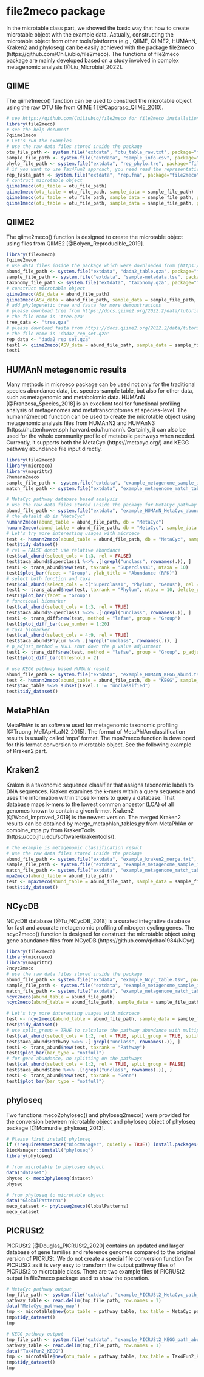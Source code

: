 # file2meco package

In the microtable class part, we showed the basic way that how to create microtable object with the example data.
Actually, constructing the microtable object from other tools/platforms (e.g., QIIME, QIIME2, HUMAnN, Kraken2 and phyloseq) 
can be easily achieved with the package file2meco (https://github.com/ChiLiubio/file2meco).
The functions of file2meco package are mainly developed based on a study involved in complex metagenomic analysis [@Liu_Microbial_2022].


## QIIME

The qiime1meco() function can be used to construct the microtable object using the raw OTU file from QIIME 1 [@Caporaso_QIIME_2010].

```r
# see https://github.com/ChiLiubio/file2meco for file2meco installation
library(file2meco)
# see the help document
?qiime1meco
# Let's run the examples
# use the raw data files stored inside the package
otu_file_path <- system.file("extdata", "otu_table_raw.txt", package="file2meco")
sample_file_path <- system.file("extdata", "sample_info.csv", package="file2meco")
phylo_file_path <- system.file("extdata", "rep_phylo.tre", package="file2meco")
# if you want to use Tax4Fun2 approach, you need read the representative sequences and add it to the microtable object.
rep_fasta_path <- system.file("extdata", "rep.fna", package="file2meco")
# contruct microtable object
qiime1meco(otu_table = otu_file_path)
qiime1meco(otu_table = otu_file_path, sample_data = sample_file_path)
qiime1meco(otu_table = otu_file_path, sample_data = sample_file_path, phylo_tree = phylo_file_path)
qiime1meco(otu_table = otu_file_path, sample_data = sample_file_path, phylo_tree = phylo_file_path, rep_fasta = rep_fasta_path)
```


## QIIME2

The qiime2meco() function is designed to create the microtable object using files from QIIME2 [@Bolyen_Reproducible_2019].

```r
library(file2meco)
?qiime2meco
# use data files inside the package which were downloaded from (https://docs.qiime2.org/2022.2/tutorials/pd-mice/).
abund_file_path <- system.file("extdata", "dada2_table.qza", package="file2meco")
sample_file_path <- system.file("extdata", "sample-metadata.tsv", package="file2meco")
taxonomy_file_path <- system.file("extdata", "taxonomy.qza", package="file2meco")
# construct microtable object
qiime2meco(ASV_data = abund_file_path)
qiime2meco(ASV_data = abund_file_path, sample_data = sample_file_path, taxonomy_data = taxonomy_file_path)
# add phylogenetic tree and fasta for more demonstrations
# please download tree from https://docs.qiime2.org/2022.2/data/tutorials/pd-mice/tree.qza
# the file name is 'tree.qza'
tree_data <- "tree.qza"
# please download fasta from https://docs.qiime2.org/2022.2/data/tutorials/pd-mice/dada2_rep_set.qza
# the file name is 'dada2_rep_set.qza'
rep_data <- "dada2_rep_set.qza"
test1 <- qiime2meco(ASV_data = abund_file_path, sample_data = sample_file_path, taxonomy_data = taxonomy_file_path, phylo_tree = tree_data, rep_fasta = rep_data, auto_tidy = TRUE)
test1
```


## HUMAnN metagenomic results

Many methods in microeco package can be used not only for the traditional species abundance data, i.e. species-sample table,
but also for other data, such as metagenomic and metabolomic data.
HUMAnN [@Franzosa_Species_2018] is an excellent tool for functional profiling analysis of metagenomes and metatranscriptomes at species-level.
The humann2meco() function can be used to create the microtable object using metagenomic analysis files from HUMAnN2 and HUMAnN3 (https://huttenhower.sph.harvard.edu/humann).
Certainly, it can also be used for the whole community profile of metabolic pathways when needed.
Currently, it supports both the MetaCyc (https://metacyc.org/) and KEGG pathway abundance file input directly.


```r
library(file2meco)
library(microeco)
library(magrittr)
?humann2meco
sample_file_path <- system.file("extdata", "example_metagenome_sample_info.tsv", package="file2meco")
match_file_path <- system.file("extdata", "example_metagenome_match_table.tsv", package="file2meco")

# MetaCyc pathway database based analysis
# use the raw data files stored inside the package for MetaCyc pathway database based analysis
abund_file_path <- system.file("extdata", "example_HUMAnN_MetaCyc_abund.tsv", package="file2meco")
# the default db is "MetaCyc"
humann2meco(abund_table = abund_file_path, db = "MetaCyc")
humann2meco(abund_table = abund_file_path, db = "MetaCyc", sample_data = sample_file_path, match_table = match_file_path)
# Let's try more interesting usages with microeco
test <- humann2meco(abund_table = abund_file_path, db = "MetaCyc", sample_data = sample_file_path, match_table = match_file_path)
test$tidy_dataset()
# rel = FALSE donot use relative abundance
test$cal_abund(select_cols = 1:3, rel = FALSE)
test$taxa_abund$Superclass1 %<>% .[!grepl("unclass", rownames(.)), ]
test1 <- trans_abund$new(test, taxrank = "Superclass1", ntaxa = 10)
test1$plot_bar(facet = "Group", ylab_title = "Abundance (RPK)")
# select both function and taxa
test$cal_abund(select_cols = c("Superclass1", "Phylum", "Genus"), rel = TRUE)
test1 <- trans_abund$new(test, taxrank = "Phylum", ntaxa = 10, delete_part_prefix = T)
test1$plot_bar(facet = "Group")
# functional biomarker
test$cal_abund(select_cols = 1:3, rel = TRUE)
test$taxa_abund$Superclass1 %<>% .[!grepl("unclass", rownames(.)), ]
test1 <- trans_diff$new(test, method = "lefse", group = "Group")
test1$plot_diff_bar(use_number = 1:20)
# taxa biomarker
test$cal_abund(select_cols = 4:9, rel = TRUE)
test$taxa_abund$Phylum %<>% .[!grepl("unclass", rownames(.)), ]
# p_adjust_method = NULL shut down the p value adjustment
test1 <- trans_diff$new(test, method = "lefse", group = "Group", p_adjust_method = NULL)
test1$plot_diff_bar(threshold = 2)
```


```r
# use KEGG pathway based HUMAnN result
abund_file_path <- system.file("extdata", "example_HUMAnN_KEGG_abund.tsv", package="file2meco")
test <- humann2meco(abund_table = abund_file_path, db = "KEGG", sample_data = sample_file_path, match_table = match_file_path)
test$tax_table %<>% subset(Level.1 != "unclassified")
test$tidy_dataset()
```


## MetaPhlAn
MetaPhlAn is an software used for metagenomic taxonomic profiling [@Truong_MeTApHLaN2_2015].
The format of MetaPhlAn classification results is usually called 'mpa' format.
The mpa2meco function is developed for this format conversion to microtable object.
See the following example of Kraken2 part.


## Kraken2
Kraken is a taxonomic sequence classifier that assigns taxonomic labels to DNA sequences.
Kraken examines the k-mers within a query sequence and uses the information within those k-mers to query a database. 
That database maps k-mers to the lowest common ancestor (LCA) of all genomes known to contain a given k-mer.
Kraken2 [@Wood_Improved_2019] is the newest version.
The merged Kraken2 results can be obtained by merge_metaphlan_tables.py from MetaPhlAn or combine_mpa.py from KrakenTools (https://ccb.jhu.edu/software/krakentools/).

```r
# the example is metagenomic classification result
# use the raw data files stored inside the package
abund_file_path <- system.file("extdata", "example_kraken2_merge.txt", package="file2meco")
sample_file_path <- system.file("extdata", "example_metagenome_sample_info.tsv", package="file2meco")
match_file_path <- system.file("extdata", "example_metagenome_match_table.tsv", package="file2meco")
mpa2meco(abund_table = abund_file_path)
test <- mpa2meco(abund_table = abund_file_path, sample_data = sample_file_path, match_table = match_file_path)
test$tidy_dataset()
```


## NCycDB

NCycDB database [@Tu_NCycDB_2018] is a curated integrative database for fast and accurate metagenomic profiling of nitrogen cycling genes.
The ncyc2meco() function is designed for construct the microtable object using gene abundance files from NCycDB (https://github.com/qichao1984/NCyc).


```r
library(file2meco)
library(microeco)
library(magrittr)
?ncyc2meco
# use the raw data files stored inside the package
abund_file_path <- system.file("extdata", "example_Ncyc_table.tsv", package="file2meco")
sample_file_path <- system.file("extdata", "example_metagenome_sample_info.tsv", package="file2meco")
match_file_path <- system.file("extdata", "example_metagenome_match_table.tsv", package="file2meco")
ncyc2meco(abund_table = abund_file_path)
ncyc2meco(abund_table = abund_file_path, sample_data = sample_file_path, match_table = match_file_path)
```

```r
# Let's try more interesting usages with microeco
test <- ncyc2meco(abund_table = abund_file_path, sample_data = sample_file_path, match_table = match_file_path)
test$tidy_dataset()
# use split_group = TRUE to calculate the pathway abundance with multipe map correspondance
test$cal_abund(select_cols = 1:2, rel = TRUE, split_group = TRUE, split_column = "Pathway")
test$taxa_abund$Pathway %<>% .[!grepl("unclass", rownames(.)), ]
test1 <- trans_abund$new(test, taxrank = "Pathway")
test1$plot_bar(bar_type = "notfull")
# for gene abundance, no splitting on the pathways
test$cal_abund(select_cols = 1:2, rel = TRUE, split_group = FALSE)
test$taxa_abund$Gene %<>% .[!grepl("unclass", rownames(.)), ]
test1 <- trans_abund$new(test, taxrank = "Gene")
test1$plot_bar(bar_type = "notfull")
```



## phyloseq
Two functions meco2phyloseq() and phyloseq2meco() were provided for the conversion between microtable object and phyloseq object of phyloseq package [@Mcmurdie_phyloseq_2013].

```r
# Please first install phyloseq
if (!requireNamespace("BiocManager", quietly = TRUE)) install.packages("BiocManager")
BiocManager::install("phyloseq")
library(phyloseq)
```

```r
# from microtable to phyloseq object
data("dataset")
physeq <- meco2phyloseq(dataset)
physeq
```

```r
# from phyloseq to microtable object
data("GlobalPatterns")
meco_dataset <- phyloseq2meco(GlobalPatterns)
meco_dataset
```

## PICRUSt2

PICRUSt2 [@Douglas_PICRUSt2_2020] contains an updated and larger database of gene families and reference genomes compared to the original version of PICRUSt. 
We do not create a special file conversion function for PICRUSt2 
as it is very easy to transform the output pathway files of PICRUSt2 to microtable class. 
There are two example files of PICRUSt2 output in file2meco package used to show the operation.

```r
# MetaCyc pathway output
tmp_file_path <- system.file("extdata", "example_PICRUSt2_MetaCyc_path_abun_unstrat.tsv", package="file2meco")
pathway_table <- read.delim(tmp_file_path, row.names = 1)
data("MetaCyc_pathway_map")
tmp <- microtable$new(otu_table = pathway_table, tax_table = MetaCyc_pathway_map)
tmp$tidy_dataset()
tmp
```

```r
# KEGG pathway output
tmp_file_path <- system.file("extdata", "example_PICRUSt2_KEGG_path_abun_unstrat.tsv", package="file2meco")
pathway_table <- read.delim(tmp_file_path, row.names = 1)
data("Tax4Fun2_KEGG")
tmp <- microtable$new(otu_table = pathway_table, tax_table = Tax4Fun2_KEGG$ptw_desc)
tmp$tidy_dataset()
tmp
```




